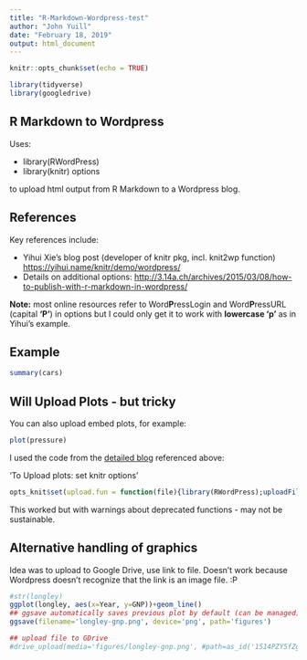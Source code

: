 ```yaml
---
title: "R-Markdown-Wordpress-test"
author: "John Yuill"
date: "February 18, 2019"
output: html_document
---
```


```r
knitr::opts_chunk$set(echo = TRUE)

library(tidyverse)
library(googledrive)
```

## R Markdown to Wordpress

Uses:

* library(RWordPress)
* library(knitr) options 

to upload html output from R Markdown to a Wordpress blog.

## References

Key references include:

* Yihui Xie's blog post (developer of knitr pkg, incl. knit2wp function) <https://yihui.name/knitr/demo/wordpress/>
* Details on additional options: <http://3.14a.ch/archives/2015/03/08/how-to-publish-with-r-markdown-in-wordpress/>

<strong>Note:</strong> most online resources refer to Word**P**ressLogin and Word**P**ressURL (capital **'P'**) in options but I could only get it to work with **lowercase 'p'** as in Yihui's example. 


## Example

```r
summary(cars)
```

## Will Upload Plots - but tricky

You can also upload embed plots, for example:

```r
plot(pressure)
```

I used the code from the [detailed blog](http://3.14a.ch/archives/2015/03/08/how-to-publish-with-r-markdown-in-wordpress/) referenced above:

'To Upload plots: set knitr options'

```r
opts_knit$set(upload.fun = function(file){library(RWordPress);uploadFile(file)$url;})
```

This worked but with warnings about deprecated functions - may not be sustainable.

## Alternative handling of graphics

Idea was to upload to Google Drive, use link to file. Doesn't work because Wordpress doesn't recognize that the link is an image file. :P

```r
#str(longley)
ggplot(longley, aes(x=Year, y=GNP))+geom_line()
## ggsave automatically saves previous plot by default (can be managed)
ggsave(filename='longley-gnp.png', device='png', path='figures')

## upload file to GDrive
#drive_upload(media='figures/longley-gnp.png', #path=as_id('1514PZY5fZglqPadDLAc8Ug6cJTsct8Ta'))

```

<file link here>
